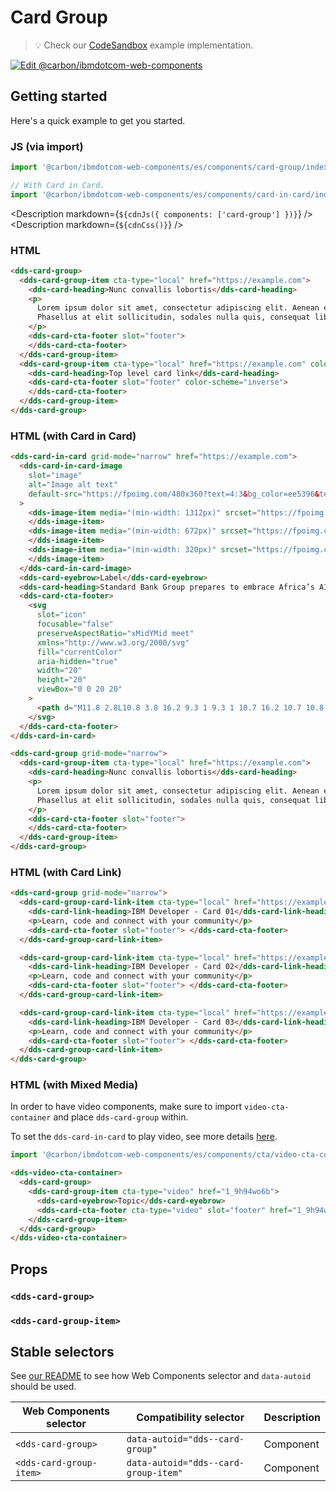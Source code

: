 
# Card Group

> 💡 Check our
> [CodeSandbox](https://githubbox.com/carbon-design-system/carbon-for-ibm-dotcom/tree/main/packages/web-components/examples/codesandbox/components/card-group)
> example implementation.

[![Edit @carbon/ibmdotcom-web-components](https://codesandbox.io/static/img/play-codesandbox.svg)](https://githubbox.com/carbon-design-system/carbon-for-ibm-dotcom/tree/main/packages/web-components/examples/codesandbox/components/card-group)

## Getting started

Here's a quick example to get you started.

### JS (via import)

```javascript
import '@carbon/ibmdotcom-web-components/es/components/card-group/index.js';

// With Card in Card.
import '@carbon/ibmdotcom-web-components/es/components/card-in-card/index.js';
```

<Description markdown={`${cdnJs({ components: ['card-group'] })}`} />
<Description markdown={`${cdnCss()}`} />

### HTML

```html
<dds-card-group>
  <dds-card-group-item cta-type="local" href="https://example.com">
    <dds-card-heading>Nunc convallis lobortis</dds-card-heading>
    <p>
      Lorem ipsum dolor sit amet, consectetur adipiscing elit. Aenean et ultricies est. Mauris iaculis eget dolor nec hendrerit.
      Phasellus at elit sollicitudin, sodales nulla quis, consequat libero.
    </p>
    <dds-card-cta-footer slot="footer">
    </dds-card-cta-footer>
  </dds-card-group-item>
  <dds-card-group-item cta-type="local" href="https://example.com" color-scheme="inverse">
    <dds-card-heading>Top level card link</dds-card-heading>
    <dds-card-cta-footer slot="footer" color-scheme="inverse">
    </dds-card-cta-footer>
  </dds-card-group-item>
</dds-card-group>
```

### HTML (with Card in Card)

```html
<dds-card-in-card grid-mode="narrow" href="https://example.com">
  <dds-card-in-card-image
    slot="image"
    alt="Image alt text"
    default-src="https://fpoimg.com/480x360?text=4:3&bg_color=ee5396&text_color=161616"
  >
    <dds-image-item media="(min-width: 1312px)" srcset="https://fpoimg.com/1312x738?text=16:9&bg_color=ee5396&text_color=161616">
    </dds-image-item>
    <dds-image-item media="(min-width: 672px)" srcset="https://fpoimg.com/960x540?text=16:9&bg_color=ee5396&text_color=161616">
    </dds-image-item>
    <dds-image-item media="(min-width: 320px)" srcset="https://fpoimg.com/480x360?text=4:3&bg_color=ee5396&text_color=161616">
    </dds-image-item>
  </dds-card-in-card-image>
  <dds-card-eyebrow>Label</dds-card-eyebrow>
  <dds-card-heading>Standard Bank Group prepares to embrace Africa’s AI opportunity</dds-card-heading>
  <dds-card-cta-footer>
    <svg
      slot="icon"
      focusable="false"
      preserveAspectRatio="xMidYMid meet"
      xmlns="http://www.w3.org/2000/svg"
      fill="currentColor"
      aria-hidden="true"
      width="20"
      height="20"
      viewBox="0 0 20 20"
    >
      <path d="M11.8 2.8L10.8 3.8 16.2 9.3 1 9.3 1 10.7 16.2 10.7 10.8 16.2 11.8 17.2 19 10z"></path>
    </svg>
  </dds-card-cta-footer>
</dds-card-in-card>

<dds-card-group grid-mode="narrow">
  <dds-card-group-item cta-type="local" href="https://example.com">
    <dds-card-heading>Nunc convallis lobortis</dds-card-heading>
    <p>
      Lorem ipsum dolor sit amet, consectetur adipiscing elit. Aenean et ultricies est. Mauris iaculis eget dolor nec hendrerit.
      Phasellus at elit sollicitudin, sodales nulla quis, consequat libero.
    </p>
    <dds-card-cta-footer slot="footer">
    </dds-card-cta-footer>
  </dds-card-group-item>
</dds-card-group>
```

### HTML (with Card Link)

```html
<dds-card-group grid-mode="narrow">
  <dds-card-group-card-link-item cta-type="local" href="https://example.com" pattern-background>
    <dds-card-link-heading>IBM Developer - Card 01</dds-card-link-heading>
    <p>Learn, code and connect with your community</p>
    <dds-card-cta-footer slot="footer"> </dds-card-cta-footer>
  </dds-card-group-card-link-item>

  <dds-card-group-card-link-item cta-type="local" href="https://example.com" pattern-background>
    <dds-card-link-heading>IBM Developer - Card 02</dds-card-link-heading>
    <p>Learn, code and connect with your community</p>
    <dds-card-cta-footer slot="footer"> </dds-card-cta-footer>
  </dds-card-group-card-link-item>

  <dds-card-group-card-link-item cta-type="local" href="https://example.com" pattern-background>
    <dds-card-link-heading>IBM Developer - Card 03</dds-card-link-heading>
    <p>Learn, code and connect with your community</p>
    <dds-card-cta-footer slot="footer"> </dds-card-cta-footer>
  </dds-card-group-card-link-item>
</dds-card-group>
```

### HTML (with Mixed Media)

In order to have video components, make sure to import `video-cta-container` and place `dds-card-group` within.

To set the `dds-card-in-card` to play video, see more details [here](https://www.ibm.com/standards/carbon/web-components/?path=/docs/components-card-in-card--default).

```javascript
import '@carbon/ibmdotcom-web-components/es/components/cta/video-cta-container.js';
```

```html
<dds-video-cta-container>
  <dds-card-group>
    <dds-card-group-item cta-type="video" href="1_9h94wo6b">
      <dds-card-eyebrow>Topic</dds-card-eyebrow>
      <dds-card-cta-footer cta-type="video" slot="footer" href="1_9h94wo6b"> </dds-card-cta-footer>
    </dds-card-group-item>
  </dds-card-group>
</dds-video-cta-container>
```

## Props

### `<dds-card-group>`

<Props of="dds-card-group" />

### `<dds-card-group-item>`

<Props of="dds-card-group-item" />

## Stable selectors

See [our README](https://github.com/carbon-design-system/carbon-for-ibm-dotcom/tree/main/packages/web-components#stable-selectors-for-analytics-and-integratione2e-testing-in-web-components) to see how Web Components selector and `data-autoid` should be used.

| Web Components selector | Compatibility selector               | Description |
| ----------------------- | ------------------------------------ | ----------- |
| `<dds-card-group>`      | `data-autoid="dds--card-group"`      | Component   |
| `<dds-card-group-item>` | `data-autoid="dds--card-group-item"` | Component   |

<Description markdown={contributing} />
